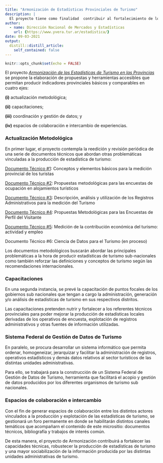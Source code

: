 ```yaml
---
title: "Armonización de Estadísticas Provinciales de Turismo"
description: |
  El proyecto tiene como finalidad  contribuir al fortalecimiento de los sistemas de estadística provinciales en post de generar información robusta y confiable de la actividad turística de nuestro país.
author:
  - name: Dirección Nacional de Mercados y Estadísticas
    url: {https://www.yvera.tur.ar/estadistica/}
date: 09-03-2021
output:
  distill::distill_article:
    self_contained: false
---
```


```r
knitr::opts_chunk$set(echo = FALSE)
```

El proyecto [*Armonización de las Estadísticas de Turismo en las Provincias*](https://armonizacion.yvera.tur.ar/) se propone la elaboración de propuestas y herramientas accesibles que permitan producir indicadores provinciales básicos y comparables en cuatro ejes:

**(i)** actualización metodológica;

**(ii)** capacitaciones;

**(iii)** coordinación y gestión de datos; y

**(iv)** espacios de colaboración e intercambio de experiencias.

### Actualización Metodológica

En primer lugar, el proyecto contempla la reedición y revisión periódica de una serie de documentos técnicos que abordan otras problemáticas vinculadas a la producción de estadística de turismo:

[Documento Técnico \#1](https://dnme-minturdep.github.io/DT1_medicion_turismo/): Conceptos y elementos básicos para la medición provincial de los turistas

[Documento Técnico \#2](https://dnme-minturdep.github.io/DT2_encuestas/): Propuestas metodológicas para las encuestas de ocupación en alojamientos turísticos

[Documento Técnico \#3](https://dnme-minturdep.github.io/DT3_registros_adminsitrativos/): Descripción, análisis y utilización de los Registros Administrativos para la medición del Turismo

[Documento Técnico \#4](https://dnme-minturdep.github.io/DT4_perfiles/): Propuestas Metodológicas para las Encuestas de Perfil del Visitante

[Documento Técnico \#5](https://dnme-minturdep.github.io/DT5_actividad_empleo/): Medición de la contribución económica del turismo: actividad y empleo

Documento Técnico \#6: Ciencia de Datos para el Turismo (en proceso)

Los documentos metodológicos buscarán abordar las principales problemáticas a la hora de producir estadísticas de turismo sub-nacionales como también reforzar las definiciones y conceptos de turismo según las recomendaciones internacionales.

### Capacitaciones

En una segunda instancia, se prevé la capacitación de puntos focales de los gobiernos sub nacionales que tengan a cargo la administración, generación y/o análisis de estadísticas de turismo en sus respectivos distritos.

Las capacitaciones pretenden nutrir y fortalecer a los referentes técnicos provinciales para poder mejorar la producción de estadísticas locales derivadas de los operativos de encuesta, explotación de registros administrativos y otras fuentes de información utilizadas.

### Sistema Federal de Gestión de Datos de Turismo

En paralelo, se procura desarrollar un sistema informático que permita ordenar, homogeneizar, jerarquizar y facilitar la administración de registros, operativos estadísticos y demás datos relativos al sector turísticos de las distintas unidades administrativas.

Para ello, se trabajará para la construcción de un Sistema Federal de Gestión de Datos de Turismo, herramienta que facilitará el acopio y gestión de datos producidos por los diferentes organismos de turismo sub nacionales.

### Espacios de colaboración e intercambio

Con el fin de generar espacios de colaboración entre los distintos actores vinculados a la producción y explotación de las estadísticas de turismo, se gestionará un foro permanente en donde se habilitarán distintos canales temáticos que acompañarn el contenido de este micrositio: documentos técnicos, bibliografía y trabajos de interés común.

De esta manera, el proyecto de Armonización contribuirá a fortalecer las capacidades técnicas, robustecer la producción de estadísticas de turismo y una mayor sociabilización de la información producida por las distintas unidades administrativas de turismo.
